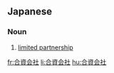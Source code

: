 ==Japanese==
{{ja-kanjitab|ごう|し|かい|k3=がい|r=y|しゃ|yomi=on}}

===Noun===
{{ja-noun|ごうしがいしゃ}}

# [[limited partnership]]

[[fr:合資会社]]
[[li:合資会社]]
[[hu:合資会社]]